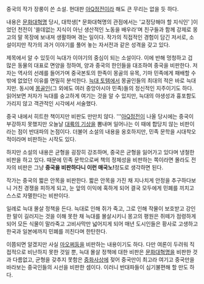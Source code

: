 중국의 작가 장룽이 쓴 소설. 현대판 [[아Q정전]]이라 해도 큰 무리는 없을 듯 하다. 

내용은 [[문화대혁명]] 당시, 대학생[* 문화대혁명의 관점에서는 '교정당해야 할 지식인' ]이었던 천전이 '쓸데없는 지식이 아닌 생산적인 노동을 배우라'며 친구들과 함께 강제로 몽고의 말 목장에 보내져 생활하며 겪는 일이다. 작가의 직접적인 경험이 담긴 저서로, 소설이지만 작가의 과거 이야기를 풀어 놓는 자서전과 같은 성격을 갖고 있다.
 
제목에서 알 수 있듯이 늑대가 이야기의 중심이 되는 소설이다. 이에 반해 멍청하고 겁 많은 동물의 대표로 면양을 정하여, 양과 중국의 한인들을 대조하여 중국을 비판한다.
저자는 역사의 선례를 들어가며 중국본토의 한족이 몽골의 유목, 기마 민족에게 패배할 수 밖에 없었던 이유를 면밀히 분석한다. [[늑대 토템]]에서 몽골인들의 최대의 적은 바로 늑대지만. 동시에 [[몽골인]](그 외에도 여러 중앙아시아 민족)들의 정신적인 지주이기도 하다. 읽어보면 저자가 늑대를 숭고하게 여기는 것을 알 수 있지만, 늑대의 야생성과 흉포함도 가리지 않고 객관적인 시각에서 서술했다. 

중국 내에서 히트한 책이지만 비판도 만만치 않다. '''[[아Q정전]]이 나올 당시에는 중국이 부강하지 못했지만 오늘날 [[대륙의 기상]]을 뽐내며 일어나는 이 때에 합당치 않는 비판이라는 점이 반대파의 논점이다. 더불어 소설의 내용을 옹호하지만, 민족 문학을 시대착오적이라며 비판하는 시작도 있다. 

하지만 소설의 내용은 균형을 굉장히 강조하며, 중국은 균형을 잃어가고 있다며 냉철한 비판을 하고 있다. 때문에 민족 문학으로써 책의 정체성을 비판하는 쪽이라면 몰라도 전자의 비판은 그냥 '''중국을 비판하다니 이런 매국노!'''정도로 생각하면 된다.

작가는 중국의 짧은 안목을 비판한다. 짧은 안목을 가진 채 지나치게 안정을 추구하다보니 거친 경쟁을 피하게 되고, 눈 앞의 이익에 혹하게 되어 결국 모두에게 민폐를 끼치고 스스로 자멸한다는 비판이다. 

일례로 늑대 몰살 정책을 든다. 늑대로 인해 쥐가 죽고, 그로 인해 작물이 보호받고 강인한 말이 길러지는 것을 이해 못한 채 늑대를 몰살시키니 몽고의 평원은 쥐떼가 점령하게 되어 모든 식물이 말라죽고 고비사막만 넓어지게 되어 매년 도시인들은 황사로 고생하고 한국과 일본에까지 민폐를 끼친다며 한탄한다. 

이쯤되면 알겠지만 사실 [[마오쩌둥]]을 비판하는 내용이기도 하다. 다만 여론이 두려워 직접적으로 비난하지 못한 것일 뿐, 늑대 몰살 정책에 대한 비판은 [[문화대혁명]]을 비판한 것과 다름없고, 균형을 갖추지 못함은 [[중화사상]]에 젖어 중국만이 최고라 여기고 중국만을 바라보는 중국인들의 시선을 비판한 셈이다. 이러니 반대파들이 심기불편해 할 만도 하다.

